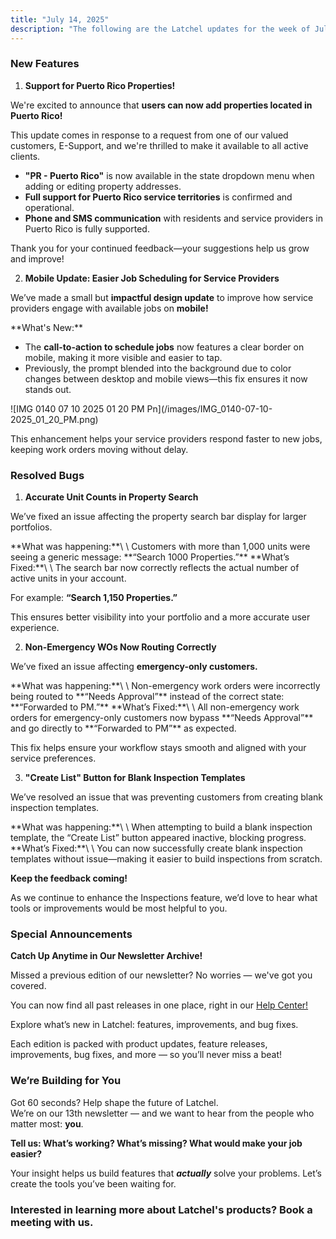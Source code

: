 ```yaml
---
title: "July 14, 2025"
description: "The following are the Latchel updates for the week of July 14, 2025."
---
```


### **New Features**

1. **Support for Puerto Rico Properties\!**

We're excited to announce that **users can now add properties located in Puerto Rico\!**

This update comes in response to a request from one of our valued customers, E-Support, and we're thrilled to make it available to all active clients.

- **"PR - Puerto Rico"** is now available in the state dropdown menu when adding or editing property addresses.
- **Full support for Puerto Rico service territories** is confirmed and operational.
- **Phone and SMS communication** with residents and service providers in Puerto Rico is fully supported.

Thank you for your continued feedback—your suggestions help us grow and improve\!

2. **Mobile Update: Easier Job Scheduling for Service Providers**

We’ve made a small but **impactful design update** to improve how service providers engage with available jobs on **mobile\!**

<Check>
  **What's New:**

  - The **call-to-action to schedule jobs** now features a clear border on mobile, making it more visible and easier to tap.
  - Previously, the prompt blended into the background due to color changes between desktop and mobile views—this fix ensures it now stands out.
</Check>

<Frame>
  ![IMG 0140 07 10 2025 01 20 PM Pn](/images/IMG_0140-07-10-2025_01_20_PM.png)
</Frame>

This enhancement helps your service providers respond faster to new jobs, keeping work orders moving without delay.

### **Resolved Bugs**

1. **Accurate Unit Counts in Property Search**

We’ve fixed an issue affecting the property search bar display for larger portfolios.

<Warning>
  **What was happening:**\
  \
  Customers with more than 1,000 units were seeing a generic message: **“Search 1000 Properties.”**
</Warning>

<Check>
  **What’s Fixed:**\
  \
  The search bar now correctly reflects the actual number of active units in your account.

  For example: **“Search 1,150 Properties.”**
</Check>

This ensures better visibility into your portfolio and a more accurate user experience.

2. **Non-Emergency WOs Now Routing Correctly**

We’ve fixed an issue affecting **emergency-only customers.**

<Warning>
  **What was happening:**\
  \
  Non-emergency work orders were incorrectly being routed to **“Needs Approval”** instead of the correct state: **“Forwarded to PM.”**
</Warning>

<Check>
  **What’s Fixed:**\
  \
  All non-emergency work orders for emergency-only customers now bypass **“Needs Approval”** and go directly to **“Forwarded to PM”** as expected.
</Check>

This fix helps ensure your workflow stays smooth and aligned with your service preferences.

3. **"Create List" Button for Blank Inspection Templates**

We’ve resolved an issue that was preventing customers from creating blank inspection templates.

<Warning>
  **What was happening:**\
  \
  When attempting to build a blank inspection template, the “Create List” button appeared inactive, blocking progress.
</Warning>

<Check>
  **What’s Fixed:**\
  \
  You can now successfully create blank inspection templates without issue—making it easier to build inspections from scratch.
</Check>

**Keep the feedback coming\!**

As we continue to enhance the Inspections feature, we’d love to hear what tools or improvements would be most helpful to you.

<CardGroup cols={2}>
  <Card title="Inspection feedback form" icon="file-pen" iconType="duotone" horizontal href="https://latchel.typeform.com/to/abp89QsS">
    
  </Card>
</CardGroup>

### **Special Announcements**

**Catch Up Anytime in Our Newsletter Archive\!**

Missed a previous edition of our newsletter? No worries — we've got you covered.

You can now find all past releases in one place, right in our [Help Center\!](https://help.latchel.com/home)

<Card title="Product Updates" icon="newspaper" iconType="duotone" href="/s/topic/0TO5e000000h9wsGAA/latchel-newsletter">
  Explore what’s new in Latchel: features, improvements, and bug fixes.
</Card>

Each edition is packed with product updates, feature releases, improvements, bug fixes, and more — so you’ll never miss a beat\!

### **We’re Building for You**

Got 60 seconds? Help shape the future of Latchel.\
We’re on our 13th newsletter — and we want to hear from the people who matter most: **you**.

**Tell us: What’s working? What’s missing? What would make your job easier?**

<CardGroup cols={2}>
  <Card title="Share your feedback here — it’s quick and impactful." icon="message-pen" iconType="duotone" color="#ff9b8a" horizontal href="https://forms.gle/fndzwWLczhkWjBQc8">
    
  </Card>
</CardGroup>

Your insight helps us build features that **_actually_** solve your problems. Let’s create the tools you’ve been waiting for.

### **Interested in learning more about Latchel's products? Book a meeting with us.**

<CardGroup cols={2}>
  <Card title="Get a Demo" icon="comments-question-check" iconType="duotone" color="#ff9b8a" horizontal href="https://latchel.com/demo-request-releases/">
    
  </Card>
</CardGroup>